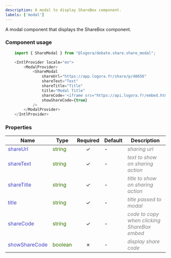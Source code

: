 ```yaml
---
description: A modal to display ShareBox component.
labels: ['modal']
---
```



A modal component that displays the ShareBox component.

### Component usage
```js
    import { ShareModal } from "@logora/debate.share.share_modal";
```
```js
    <IntlProvider locale="en">
        <ModalProvider>
            <ShareModal 
                shareUrl="https://app.logora.fr/share/p/48656"
                shareText="Text"
                shareTitle="Title"
                title="Modal Title"
                shareCode='<iframe src="https://api.logora.fr/embed.html?shortname="[...]'
                showShareCode={true}
            />
        </ModalProvider>
    </IntlProvider>
```

### Properties
| **Name**      | **Type** | **Required** | **Default** | **Description** |
| ----------- | ----------- | :-----------: | ----------- | ----------- |
| <font color='#4646c6'>shareUrl</font> | <font color="#397300">string</font> | &check; | - | <font color="grey">*sharing url*</font> |
| <font color='#4646c6'>shareText</font> | <font color="#397300">string</font> | &check; | - | <font color="grey">*text to show on sharing action*</font> |
| <font color='#4646c6'>shareTitle</font> | <font color="#397300">string</font> | &check; | - | <font color="grey">*title to show on sharing action*</font> |
| <font color='#4646c6'>title</font> | <font color="#397300">string</font> | &check; | - | <font color="grey">*title passed to modal*</font> |
| <font color='#4646c6'>shareCode</font> | <font color="#397300">string</font> | &check; | - | <font color="grey">*code to copy when clicking ShareBox embed*</font> |
| <font color='#4646c6'>showShareCode</font> | <font color="#397300">boolean</font> | &cross; | - | <font color="grey">*display share code*</font> |
